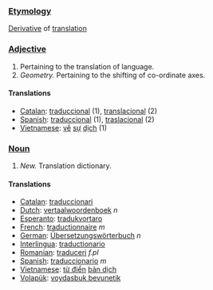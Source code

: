 ===[[Etymology]]===
[[Derivative]] of [[translation]]
===[[Adjective]]===
#Pertaining to the translation of language.
#''Geometry.'' Pertaining to the shifting of co-ordinate axes.
====Translations====
*[[Catalan]]: [[traduccional]] (1), [[translacional]] (2)
*[[Spanish]]: [[traduccional]] (1), [[traslacional]] (2)
*[[Vietnamese]]: [[về]] [[sự]] [[dịch]] (1)
===[[Noun]]===
#''New.'' Translation dictionary.
====Translations====
*[[Catalan]]: [[traduccionari]]
*[[Dutch]]: [[vertaalwoordenboek]] ''n''
*[[Esperanto]]: [[tradukvortaro]]
*[[French]]: [[traductionnaire]] ''m''
*[[German]]: [[Übersetzungswörterbuch]] ''n''
*[[Interlingua]]: [[traductionario]]
*[[Romanian]]: [[traduceri]] ''f.pl''
*[[Spanish]]: [[traduccionario]] ''m''
*[[Vietnamese]]: [[từ điển]] [[bản dịch]]
*[[Volapük]]: [[voydasbuk bevunetik]]